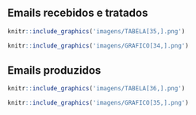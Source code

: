 ## Emails recebidos e tratados
\leavevmode
\newline
```r
knitr::include_graphics('imagens/TABELA[35,].png')
```

\leavevmode
\newline
```r
knitr::include_graphics('imagens/GRAFICO[34,].png')
```

\newpage


## Emails produzidos
\leavevmode
\newline
```r
knitr::include_graphics('imagens/TABELA[36,].png')
```

\leavevmode
\newline
```r
knitr::include_graphics('imagens/GRAFICO[35,].png')
```

\newpage
